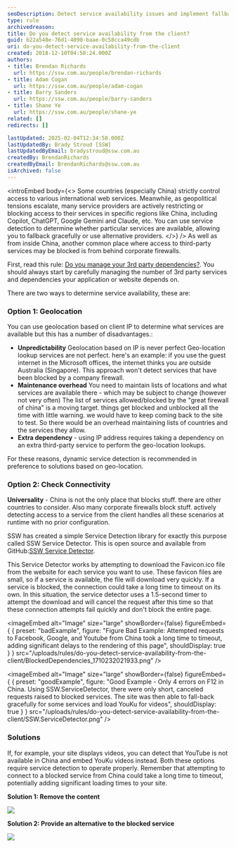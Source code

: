 ```yaml
---
seoDescription: Detect service availability issues and implement fallback strategies using our open-source library for seamless handling of blocked services in China or behind corporate firewalls.
type: rule
archivedreason:
title: Do you detect service availability from the client?
guid: b22a548e-76d1-4090-baae-0c58cca49cdb
uri: do-you-detect-service-availability-from-the-client
created: 2018-12-10T04:58:24.000Z
authors:
- title: Brendan Richards
  url: https://ssw.com.au/people/brendan-richards
- title: Adam Cogan
  url: https://ssw.com.au/people/adam-cogan
- title: Barry Sanders
  url: https://ssw.com.au/people/barry-sanders
- title: Shane Ye
  url: https://ssw.com.au/people/shane-ye
related: []
redirects: []

lastUpdated: 2025-02-04T12:34:58.000Z
lastUpdatedBy: Brady Stroud [SSW]
lastUpdatedByEmail: bradystroud@ssw.com.au
createdBy: BrendanRichards
createdByEmail: BrendanRichards@ssw.com.au
isArchived: false
---
```


<introEmbed
  body={<>
Some countries (especially China) strictly control access to various international web services. Meanwhile, as geopolitical tensions escalate, many service providers are actively restricting or blocking access to their services in specific regions like China, including Copilot, ChatGPT, Google Gemini and Claude, etc. You can use service detection to determine whether particular services are available, allowing you to fallback gracefully or use alternative providers.
  </>}
/>
As well as from inside China, another common place where access to third-party services may be blocked is from behind corporate firewalls.

First, read this rule:     [Do you manage your 3rd party dependencies?](/do-you-manage-3rd-party-dependencies). You should always start by carefully managing the number of 3rd party services and dependencies your application or website depends on.

There are two ways to determine service availability, these are:

### Option 1: Geolocation

You can use geolocation based on client IP to determine what services are available but this has a number of disadvantages.:

* **Unpredictability** Geolocation based on IP is never perfect
 Geo-location lookup services are not perfect. here's an example: if you use the guest internet in the Microsoft offices, the internet thinks you are outside Australia (Singapore).
 This approach won't detect services that have been blocked by a company firewall.
* **Maintenance overhead** You need to maintain lists of locations and what services are available there - which may be subject to change (however not very often)
 The list of services allowed/blocked by the "great firewall of china" is a moving target. things get blocked and unblocked all the time with little warning. we would have to keep coming back to the site to test. So there would be an overhead maintaining lists of countries and the services they allow.
* **Extra dependency** - using IP address requires taking a dependency on an extra third-party service to perform the geo-location lookups.

For these reasons, dynamic service detection is recommended in preference to solutions based on geo-location.

### Option 2: Check Connectivity

**Universality** - China is not the only place that blocks stuff. there are other countries to consider. Also many corporate firewalls block stuff. actively detecting access to a service from the client handles all these scenarios at runtime with no prior configuration.

SSW has created a simple Service Detection library for exactly this purpose called SSW Service Detector. This is open source and available from GitHub:[SSW Service Detector](https://github.com/SSWConsulting/SSW.ServiceDetector).

This Service Detector works by attempting to download the Favicon.ico file from the website for each service you want to use. These favicon files are small, so if a service is available, the file will download very quickly. If a service is blocked, the connection could take a long time to timeout on its own. In this situation, the service detector uses a 1.5-second timer to attempt the download and will cancel the request after this time so that these connection attempts fail quickly and don't block the entire page.

<imageEmbed
  alt="Image"
  size="large"
  showBorder={false}
  figureEmbed={ {
    preset: "badExample",
    figure: "Figure Bad Example: Attempted requests to Facebook, Google, and Youtube from China took a long time to timeout, adding significant delays to the rendering of this page",
    shouldDisplay: true
  } }
  src="/uploads/rules/do-you-detect-service-availability-from-the-client/BlockedDependencies_1710232021933.png"
/>


<imageEmbed
  alt="Image"
  size="large"
  showBorder={false}
  figureEmbed={ {
    preset: "goodExample",
    figure: "Good Example - Only 4 errors on F12 in China. Using SSW.ServiceDetector, there were only short, canceled requests raised to blocked services. The site was then able to fall-back gracefully for some services and load YouKu for videos",
    shouldDisplay: true
  } }
  src="/uploads/rules/do-you-detect-service-availability-from-the-client/SSW.ServiceDetector.png"
/>


### Solutions

If, for example, your site displays videos, you can detect that YouTube is not available in China and embed YouKu videos instead.
Both these options require service detection to operate properly. Remember that attempting to connect to a blocked service from China could take a long time to timeout, potentially adding significant loading times to your site.

**Solution 1: Remove the content**

![](/uploads/rules/do-you-detect-service-availability-from-the-client/youtuberemove.png)

**Solution 2: Provide an alternative to the blocked service**

![](/uploads/rules/do-you-detect-service-availability-from-the-client/youku.png)
